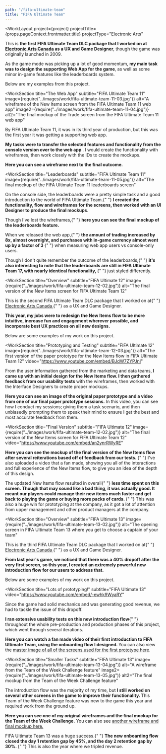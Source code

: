 ```yaml
---
path: "/fifa-ultimate-team"
title: "FIFA Ultimate Team"
---
```





<WorkLayout
  project={project}
  projectTitle={props.pageContext.frontmatter.title}
  projectType="Electronic Arts"
>
<SEO title={props.pageContext.frontmatter.title} />
<WorkSection title="Overview" subtitle="FIFA Ultimate 11" 
  image={require("../images/work/fifa-ultimate-team-11-02.jpg")}
  alt="A screenshot from the first launch of the FIFA Ultimate Team 11 web app">

  <p>
    This is <strong>the first FIFA Ultimate Team DLC package that I worked on at <a href="https://www.ea.com/en-ca" target="_blank" rel="noreferrer noopener">Electronic Arts Canada</a> as a UX and Game Designer</strong>, though the game was originally launched in 2009.
  </p>
  <p>
    As the game mode was picking up a lot of good momentum, <strong>my main task was to design the supporting Web App for the game</strong>, as well as some minor in-game features like the leaderboards system.
  </p>
  <p>Below are my examples from this project.</p>
</WorkSection>

<WorkSection
  title="The Web App"
  subtitle="FIFA Ultimate Team 11"
  image={require("../images/work/fifa-ultimate-team-11-03.jpg")}
  alt="A wireframe of the New Items screen from the FIFA Ultimate Team 11 web app"
  image2={require("../images/work/fifa-ultimate-team-11-04.jpg")}
  alt2="The final mockup of the Trade screen from the FIFA Ultimate Team 11 web app"
>
  <p>
    By FIFA Ultimate Team 11, it was in its third year of production, but this was the first
    year it was getting a supporting web app.
  </p>

<p>
  <strong>
    My tasks were to transfer the selected features and functionality from the
    console version over to the web app
  </strong>
  . I would create the functionality with wireframes, then work closely with the
  IDs to create the mockups.
</p>

<p><strong>Here you can see a wireframe next to the final outcome.</strong></p>

</WorkSection>

<WorkSection
  title="Leaderboards"
  subtitle="FIFA Ultimate Team 11"
  image={require("../images/work/fifa-ultimate-team-11-05.jpg")}
  alt="The final mockup of the FIFA Ultimate Team 11 leaderboards screen"
>
  <p>
    On the console side, the leaderboards were a pretty simple task and a good
    introduction to the world of FIFA Ultimate Team.{" "}
    <strong>
      I created the functionality, flow and wireframes for the screens, then
      worked with an UI Designer to produce the final mockups.
    </strong>
  </p>
  <p>
    Though I've lost the wireframes,{" "}
    <strong>
      here you can see the final mockup of the leaderboards feature.
    </strong>
  </p>
</WorkSection>

<NextSteps title="Outcome" subtitle="FIFA Ultimate Team 11">
  <p>
    When we released the web app,{" "}
    <strong>
      the amount of trading increased by 8x, almost overnight, and purchases
      with in-game currency almost went up by a factor of 3
    </strong>{" "}
    when measuring web app users vs console-only users.
  </p>
  <p>
    Though I don't quite remember the outcome of the leaderboards,{" "}
    <strong>
      it's also interesting to note that the leaderboards are still in FIFA
      Ultimate Team 17, with nearly identical functionality,
    </strong>{" "}
    just styled differently.
  </p>
</NextSteps>

<WorkSection
  title="Overview"
  subtitle="FIFA Ultimate 12"
  image={require("../images/work/fifa-ultimate-team-12-02.jpg")}
  alt="The final version of the New Items screen for FIFA Ultimate Team 12"
>
  <p>
    This is the second FIFA Ultimate Team DLC package that I worked on at{" "}
    <a
      href="https://www.ea.com/en-ca"
      target="_blank"
      rel="noreferrer noopener"
    >
      Electronic Arts Canada
    </a>{" "}
    as a UX and Game Designer.
  </p>
  <p>
    <strong>
      This year, my jobs were to redesign the New Items flow to be more
      intuitive, increase fun and engagement wherever possible, and incorporate
      best UX practices on all new designs.
    </strong>
  </p>
  <p>Below are some examples of my work on this project.</p>
</WorkSection>

<WorkSection
  title="Prototyping and Testing" subtitle="FIFA Ultimate 12"
  image={require("../images/work/fifa-ultimate-team-12-03.jpg")}
  alt="The first version of the paper prototype for the New Items flow in FIFA Ultimate Team 12"
  video="https://www.youtube.com/embed/BJdW7ZYPJnI"
>
<p>
  From the user information gathered from the marketing and data teams, <strong>I came up with an initial design for the New Items flow. I then gathered feedback from our usability tests</strong> with the wireframes, then worked with the Interface Designers to create proper mockups.
</p>

<p>
  <strong>Here you can see an image of the original paper prototype and a video from one of our final paper prototype sessions.</strong> In this video, you can see how I conduct my sessions; giving them a task scenario, and then
  unbiasedly prompting them to speak their mind to ensure I get the best and most accurate
  feedback from them.
</p>
</WorkSection>

<WorkSection
  title="Final Version"
  subtitle="FIFA Ultimate 12"
  image={require("../images/work/fifa-ultimate-team-12-02.jpg")}
  alt="The final version of the New Items screen for FIFA Ultimate Team 12"
  video="https://www.youtube.com/embed/an2ynrRWyRE"
>
  <p>
    <strong>
      Here you can see the mockup of the final version of the New Items flow
      after several reiterations based off of feedback from our tests.
    </strong>{" "}
    I've also uploaded a video that a fan made, showing you all of the
    interactions and full experience of the New Items flow, to give you an idea
    of the depth of this design.
  </p>
</WorkSection>

<NextSteps title="Outcome" subtitle="FIFA Ultimate Team 12">
  <p>
    The updated New Items flow resulted in overall{" "}
    <strong>
      less time spent on this screen. Though that may sound like a bad thing, it
      was actually good. It meant our players could manage their new items much
      faster and get back to playing the game or buying more packs of cards.
    </strong>{" "}
    This was also a huge win for prototyping at the company, as it got a lot of
    attention from upper management and other product managers at the company.
  </p>
</NextSteps>

<WorkSection
  title="Overview"
  subtitle="FIFA Ultimate 13"
  image={require("../images/work/fifa-ultimate-team-13-02.jpg")}
  alt="The opening screen in FIFA Ultimate Team 13 where you get to choose a captain of your team"
>
  <p>
    This is the third FIFA Ultimate Team DLC package that I worked on at{" "}
    <a
      href="https://www.ea.com/en-ca"
      target="_blank"
      rel="noreferrer noopener"
    >
      Electronic Arts Canada
    </a>{" "}
    as a UX and Game Designer.
  </p>
  <p>
    <strong>
      From last year's game, we noticed that there was a 40% dropoff after the
      very first screen, so this year, I created an extremely powerful new
      introduction flow for our users to address that.
    </strong>
  </p>
  <p>Below are some examples of my work on this project.</p>
</WorkSection>

<WorkSection
  title="Lots of prototyping!" subtitle="FIFA Ultimate 13"
  video="https://www.youtube.com/embed/-ewhk9WyaRY"
>
<p>
  Since the game had solid mechanics and was generating good revenue, we had to tackle the
  issue of this dropoff.
</p>

<p>
  <strong>I ran extensive usability tests on this new introduction flow</strong>{" "}
  throughout the whole pre-production and production phases of this project,
  which went through several iterations.
</p>

<p>
  <strong>
      Here you can watch a fan made video of their first introduction to FIFA Ultimate Team,
      using the onboarding flow I designed.
  </strong> You can also view the <a href={require("../images/work/fifa-ultimate-team-13-03.jpg")} target="_blank" rel="noreferrer noopener"> master image of all of the screens used for the first prototype here</a>.
</p>
</WorkSection>

<WorkSection
  title="Smaller Tasks" subtitle="FIFA Ultimate 13"
  image={require("../images/work/fifa-ultimate-team-13-04.jpg")}
  alt="A wireframe from the Team of the Week Challenge feature"
  image2={require("../images/work/fifa-ultimate-team-13-05.jpg")}
  alt2="The final mockup from the Team of the Week Challenge feature"
>
<p>
  The introduction flow was the majority of my time, but <strong>I still worked on several other screens in the game to improve their functionality.
  </strong> This Team of the Week Challenge feature was new to the game this year and required work from
  the ground up.
</p>

<p>
  <strong>Here you can see one of my original wireframes and the final mockup for the Team of the Week Challenge.</strong> You can also see <a href={require("../images/work/fifa-ultimate-team-13-06.jpg")} target="_blank" rel="noreferrer noopener">another wireframe and final mockup here.</a>
</p>
</WorkSection>

<NextSteps title="Outcome" subtitle="FIFA Ultimate Team 13">
  <p>
    FIFA Ultimate Team 13 was a huge success.{" "}
    <strong>
      The new onboarding flow closed the day 1 retention gap by 45%, and the day
      2 retention gap by 30%.
    </strong>{" "}
    This is also the year where we tripled revenue.
  </p>
</NextSteps>

</WorkLayout>
